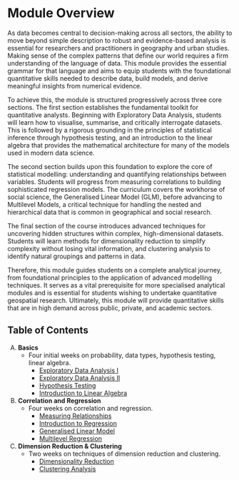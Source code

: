 # Module Overview {.unnumbered}

As data becomes central to decision-making across all sectors, the ability to move beyond simple description to robust and evidence-based analysis is essential for researchers and practitioners in geography and urban studies. Making sense of the complex patterns that define our world requires a firm understanding of the language of data. This module provides the essential grammar for that language and aims to equip students with the foundational quantitative skills needed to describe data, build models, and derive meaningful insights from numerical evidence.

To achieve this, the module is structured progressively across three core sections. The first section establishes the fundamental toolkit for quantitative analysts. Beginning with Exploratory Data Analysis, students will learn how to visualise, summarise, and critically interrogate datasets. This is followed by a rigorous grounding in the principles of statistical inference through hypothesis testing, and an introduction to the linear algebra that provides the mathematical architecture for many of the models used in modern data science.

The second section builds upon this foundation to explore the core of statistical modelling: understanding and quantifying relationships between variables. Students will progress from measuring correlations to building sophisticated regression models. The curriculum covers the workhorse of social science, the Generalised Linear Model (GLM), before advancing to Multilevel Models, a critical technique for handling the nested and hierarchical data that is common in geographical and social research.

The final section of the course introduces advanced techniques for uncovering hidden structures within complex, high-dimensional datasets. Students will learn methods for dimensionality reduction to simplify complexity without losing vital information, and clustering analysis to identify natural groupings and patterns in data.

Therefore, this module guides students on a complete analytical journey, from foundational principles to the application of advanced modelling techniques. It serves as a vital prerequisite for more specialised analytical modules and is essential for students wishing to undertake quantitative geospatial research. Ultimately, this module will provide quantitative skills that are in high demand across public, private, and academic sectors.

## Table of Contents
A) **Basics**
    * Four initial weeks on probability, data types, hypothesis testing, linear algebra.
        * [Exploratory Data Analysis I](W01_EDA1.qmd)
        * [Exploratory Data Analysis II](W02_EDA2.qmd)
        * [Hypothesis Testing](W03_HypoTesting.qmd)
        * [Introduction to Linear Algebra](W04_LA.qmd)
B) **Correlation and Regression**
    * Four weeks on correlation and regression.
        * [Measuring Relationships](W05_Correlation.qmd)
        * [Introduction to Regression](W06_Regression.qmd)
        * [Generalised Linear Model](W07_GLM.qmd)
        * [Multilevel Regression](W08_MLReg.qmd)
C) **Dimension Reduction & Clustering**
    * Two weeks on techniques of dimension reduction and clustering.
        * [Dimensionality Reduction](W09_DR.qmd)
        * [Clustering Analysis](W10_Clustering.qmd)